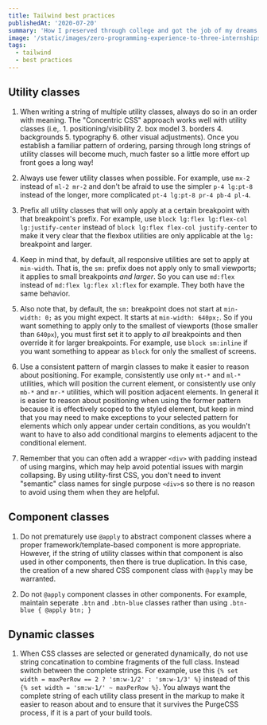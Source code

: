 ```yaml
---
title: Tailwind best practices
publishedAt: '2020-07-20'
summary: 'How I preserved through college and got the job of my dreams.'
image: '/static/images/zero-programming-experience-to-three-internships/banner.png'
tags:
  - tailwind
  - best practices
---
```


## Utility classes

1. When writing a string of multiple utility classes, always do so in an order with meaning. The "Concentric CSS" approach works well with utility classes (i.e,. 1. positioning/visibility 2. box model 3. borders 4. backgrounds 5. typography 6. other visual adjustments). Once you establish a familiar pattern of ordering, parsing through long strings of utility classes will become much, much faster so a little more effort up front goes a long way!

2. Always use fewer utility classes when possible. For example, use `mx-2` instead of `ml-2 mr-2` and don't be afraid to use the simpler `p-4 lg:pt-8` instead of the longer, more complicated `pt-4 lg:pt-8 pr-4 pb-4 pl-4`.

3. Prefix all utility classes that will only apply at a certain breakpoint with that breakpoint's prefix. For example, use `block lg:flex lg:flex-col lg:justify-center` instead of `block lg:flex flex-col justify-center` to make it very clear that the flexbox utilities are only applicable at the `lg:` breakpoint and larger.

4. Keep in mind that, by default, all responsive utilities are set to apply at `min-width`. That is, the `sm:` prefix does not apply only to small viewports; it applies to small breakpoints _and larger_. So you can use `md:flex` instead of `md:flex lg:flex xl:flex` for example. They both have the same behavior.

5. Also note that, by default, the `sm:` breakpoint does not start at `min-width: 0;` as you might expect. It starts at `min-width: 640px;`. So if you want something to apply only to the smallest of viewports (those smaller than `640px`), you must first set it to apply to _all_ breakpoints and then override it for larger breakpoints. For example, use `block sm:inline` if you want something to appear as `block` for only the smallest of screens.

6. Use a consistent pattern of margin classes to make it easier to reason about positioning. For example, consistently use only `mt-*` and `ml-*` utilities, which will position the current element, or consistently use only `mb-*` and `mr-*` utilities, which will position adjacent elements. In general it is easier to reason about positioning when using the former pattern because it is effectively scoped to the styled element, but keep in mind that you may need to make exceptions to your selected pattern for elements which only appear under certain conditions, as you wouldn't want to have to also add conditional margins to elements adjacent to the conditional element.

7. Remember that you can often add a wrapper `<div>` with padding instead of using margins, which may help avoid potential issues with margin collapsing. By using utility-first CSS, you don't need to invent "semantic" class names for single purpose `<div>`s so there is no reason to avoid using them when they are helpful.

## Component classes

1. Do not prematurely use `@apply` to abstract component classes where a proper framework/template-based component is more appropriate. However, if the string of utility classes within that component is also used in other components, then there is true duplication. In this case, the creation of a new shared CSS component class with `@apply` may be warranted.

2. Do not `@apply` component classes in other components. For example, maintain seperate `.btn` and `.btn-blue` classes rather than using `.btn-blue { @apply btn; }`

## Dynamic classes

1. When CSS classes are selected or generated dynamically, do not use string concatination to combine fragments of the full class. Instead switch between the complete strings. For example, use this `{% set width = maxPerRow == 2 ? 'sm:w-1/2' : 'sm:w-1/3' %}` instead of this `{% set width = 'sm:w-1/' ~ maxPerRow %}`. You always want the complete string of each utility class present in the markup to make it easier to reason about and to ensure that it survives the PurgeCSS process, if it is a part of your build tools.
